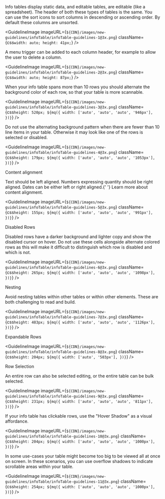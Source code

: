 
<Body
  className={css`
    margin-top: 24px;
  `}
>
  Info tables display static data, and editable tables, are editable (like a
  spreadsheet).
</Body>

<Body
  className={css`
    margin-top: 24px;
  `}
>
  The header of both these types of tables is the same. You can use the sort
  icons to sort columns in descending or ascending order. By default these
  columns are unsorted.
</Body>

<GuidelineImage
  imageURL={`${CDN}/images/new-guidelines/infoTable/infoTable-guidelines-1@3x.png`}
  className={css`
    width: auto;
    height: 41px;
  `}
/>

<Body>
  A menu trigger can be added to each column header, for example to allow the
  user to delete a column.
</Body>

<GuidelineImage
  imageURL={`${CDN}/images/new-guidelines/infoTable/infoTable-guidelines-2@3x.png`}
  className={css`
    width: auto;
    height: 87px;
  `}
/>

<Body>
  When your info table spans more than 10 rows you should alternate the
  background color of each row, so that your table is more scannable.
</Body>

<GuidelineImage
  imageURL={`${CDN}/images/new-guidelines/infoTable/infoTable-guidelines-3@3x.png`}
  className={css`
    height: 520px;
    ${mq({
      width: ['auto', 'auto', 'auto', '946px'],
    })}
  `}
/>

<Body>
  Do not use the alternating background pattern when there are fewer than 10
  line items in your table. Otherwise it may look like one of the rows is
  selected or disabled.
</Body>

<GuidelineImage
  imageURL={`${CDN}/images/new-guidelines/infoTable/infoTable-guidelines-4@3x.png`}
  className={css`
    height: 179px;
    ${mq({
      width: ['auto', 'auto', 'auto', '1053px'],
    })}
  `}
/>

<Subtitle>Content alignment</Subtitle>

<Body>
  Text should be left aligned. Numbers expressing quantity should be right
  aligned. Dates can be either left or right aligned.{' '}
</Body>

<Link href="https://practicaltypography.com/grids-of-numbers.html">Learn more about content alignment.</Link>

<GuidelineImage
  imageURL={`${CDN}/images/new-guidelines/infoTable/infoTable-guidelines-5@3x.png`}
  className={css`
    height: 155px;
    ${mq({
      width: ['auto', 'auto', 'auto', '991px'],
    })}
  `}
/>

<Subtitle>Disabled Rows</Subtitle>
<Body>
  Disabled rows have a darker background and lighter copy and show the disabled
  cursor on hover. Do not use these cells alongside alternate colored rows as
  this will make it difficult to distinguish which row is disabled and which is
  not.
</Body>

<GuidelineImage
  imageURL={`${CDN}/images/new-guidelines/infoTable/infoTable-guidelines-6@3x.png`}
  className={css`
    height: 265px;
    ${mq({
      width: ['auto', 'auto', 'auto', '1098px'],
    })}
  `}
/>

<Subtitle>Nesting</Subtitle>
<Body>
  Avoid nesting tables within other tables or within other elements. These are
  both challenging to read and build.
</Body>

<GuidelineImage
  imageURL={`${CDN}/images/new-guidelines/infoTable/infoTable-guidelines-7@3x.png`}
  className={css`
    height: 483px;
    ${mq({
      width: ['auto', 'auto', 'auto', '1126px'],
    })}
  `}
/>

<Subtitle>Expandable Rows</Subtitle>

<GuidelineImage
  imageURL={`${CDN}/images/new-guidelines/infoTable/infoTable-guidelines-8@3x.png`}
  className={css`
    height: 204px;
    ${mq({
      width: ['auto', '503px'],
    })}
  `}
/>

<Subtitle>Row Selection</Subtitle>
<Body>
  An entire row can also be selected editing, or the entire table can be bulk
  selected.
</Body>

<GuidelineImage
  imageURL={`${CDN}/images/new-guidelines/infoTable/infoTable-guidelines-9@3x.png`}
  className={css`
    height: 231px;
    ${mq({
      width: ['auto', 'auto', 'auto', '811px'],
    })}
  `}
/>

<Body>
  If your info table has clickable rows, use the "Hover Shadow" as a visual
  affordance.
</Body>

<GuidelineImage
  imageURL={`${CDN}/images/new-guidelines/infoTable/infoTable-guidelines-10@3x.png`}
  className={css`
    height: 204px;
    ${mq({
      width: ['auto', 'auto', 'auto', '1000px'],
    })}
  `}
/>

<Body>
  In some use-cases your table might become too big to be viewed all at once on
  screen. In these scenarios, you can use overflow shadows to indicate
  scrollable areas within your table.
</Body>

<GuidelineImage
  imageURL={`${CDN}/images/new-guidelines/infoTable/infoTable-guidelines-11@3x.png`}
  className={css`
    height: 254px;
    ${mq({
      width: ['auto', 'auto', 'auto', '1000px'],
    })}
  `}
/>
